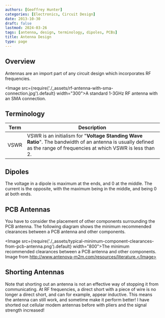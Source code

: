 ```yaml
---
authors: [Geoffrey Hunter]
categories: [Electronics, Circuit Design]
date: 2013-10-30
draft: false
lastmod: 2024-03-26
tags: [antenna, design, terminology, dipoles, PCBs]
title: Antenna Design
type: page
---
```


## Overview

Antennas are an import part of any circuit design which incorporates RF frequencies.

<Image src={require('./_assets/rf-antenna-with-sma-connection.jpg').default} width="300">A standard 1-3GHz RF antenna with an SMA connection.</Image>

## Terminology

| Term        | Description      |
| ----------- | ---------------- |
| VSWR        | VSWR is an initialism for "**Voltage Standing Wave Ratio**". The bandwidth of an antenna is usually defined as the range of frequencies at which VSWR is less than 2. |

## Dipoles

The voltage in a dipole is maximum at the ends, and 0 at the middle. The current is the opposite, with the maximum being in the middle, and being 0 at both ends.

## PCB Antennas

You have to consider the placement of other components surrounding the PCB antenna. The following diagram shows the minimum recommended clearances between a PCB antenna and other components.

<Image src={require('./_assets/typical-minimum-component-clearances-from-pcb-antenna.png').default} width="800">The minimum recommended clearances between a PCB antenna and other components. Image from http://www.antenova-m2m.com/resources/literature.</Image>

## Shorting Antennas

Note that shorting out an antenna is not an effective way of stopping it from communicating. At RF frequencies, a direct short with a piece of wire is no longer a direct short, and can for example, appear inductive. This means the antenna can still work, and sometime make it perform better! I have shorted out cellular modem antennas before with pliers and the signal strength increased!
